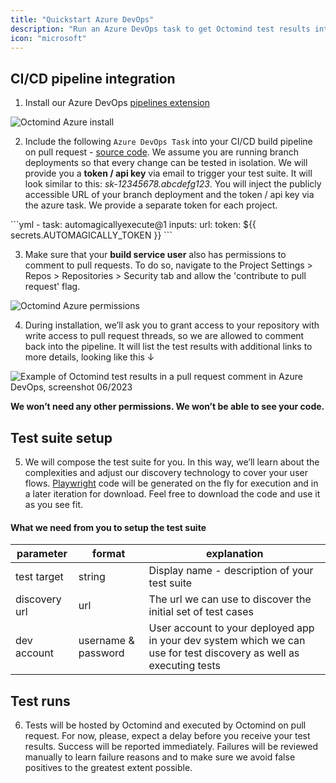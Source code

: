 ```yaml
---
title: "Quickstart Azure DevOps"
description: "Run an Azure DevOps task to get Octomind test results into your pull request comments"
icon: "microsoft"
---
```


## CI/CD pipeline integration

1. Install our Azure DevOps [pipelines extension](https://marketplace.visualstudio.com/items?itemName=octomind.automagically-execute-task)

<Frame caption="Octomind Azure install, screenshot 06/2023">
 <img src="/images/azure-install.png" alt="Octomind Azure install" />
</Frame>

2. Include the following `Azure DevOps Task` into your CI/CD build pipeline on pull request - [source code](https://github.com/OctoMind-dev/automagically-azure-devops-task-execute).
   We assume you are running branch deployments so that every change can be tested in isolation.
   We will provide you a **token / api key** via email to trigger your test suite. It will look similar to this: _sk-12345678.abcdefg123_. You will inject the publicly accessible URL of your branch deployment and the token / api key via the azure task. We provide a separate token for each project.


<Frame caption="Octomind Azure pipeline task">
 ```yml
  - task: automagicallyexecute@1
    inputs:
      url:
      token: ${{ secrets.AUTOMAGICALLY_TOKEN }}
 ```
</Frame>

3. Make sure that your **build service user** also has permissions to comment to pull requests. To do so, navigate to the
Project Settings > Repos > Repositories > Security tab and allow the 'contribute to pull request' flag.


<Frame caption="Octomind Azure pipeline permissions, screenshot 06/2023">
     <img src="/images/azure-permissions.png" alt="Octomind Azure permissions" />
</Frame>

4. During installation, we’ll ask you to grant access to your repository with write access to pull request threads, so we are allowed to comment back into the pipeline. It will list the test results with additional links to more details, looking like this ↓

<Frame caption="Example of Octomind test results in a pull request comment, screenshot 06/2023">
 <img src="/images/dev.azure.com_octomind-dev_test-pipeline-task__git_test-pipeline-task_pullrequest_1.png" alt="Example of Octomind test results in a pull request comment in Azure DevOps, screenshot 06/2023"/>
</Frame>

<div class="mt-8"/>

<Tip>**We won’t need any other permissions. We won’t be able to see your code.**</Tip>

## Test suite setup

5. We will compose the test suite for you. In this way, we’ll learn about the complexities and adjust our discovery technology to cover your user flows. [Playwright](https://playwright.dev/) code will be generated on the fly for execution and in a later iteration for download. Feel free to download the code and use it as you see fit.

#### What we need from you to setup the test suite

| parameter     | format              | explanation                                                                                                         |
|---|---|---|
| test target   | string              | Display name - description of your test suite                                                                       |
| discovery url | url                 | The url we can use to discover the initial set of test cases                                                        |
| dev account   | username & password | User account to your deployed app in your dev system which we can use for test discovery as well as executing tests |


## Test runs

6. Tests will be hosted by Octomind and executed by Octomind on pull request. For now, please, expect a delay before you receive your test results. Success will be reported immediately. Failures will be reviewed manually to learn failure reasons and to make sure we avoid false positives to the greatest extent possible.
